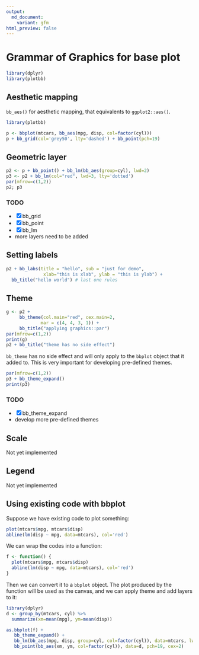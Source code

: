 ```yaml
---
output:
  md_document:
    variant: gfm
html_preview: false
---
```


<!-- README.md is generated from README.Rmd. Please edit that file -->

# Grammar of Graphics for base plot

```r
library(dplyr)
library(plotbb)
```

## Aesthetic mapping

`bb_aes()` for aesthetic mapping, that equivalents to `ggplot2::aes()`.


```r
library(plotbb)

p <- bbplot(mtcars, bb_aes(mpg, disp, col=factor(cyl)))
p + bb_grid(col='grey50', lty='dashed') + bb_point(pch=19)
```

## Geometric layer

```r
p2 <- p + bb_point() + bb_lm(bb_aes(group=cyl), lwd=2)
p3 <- p2 + bb_lm(col="red", lwd=3, lty='dotted')
par(mfrow=c(1,2))
p2; p3
```

### TODO

+ [x] bb_grid
+ [x] bb_point
+ [x] bb_lm
+ more layers need to be added


## Setting labels

```r
p2 + bb_labs(title = "hello", sub = "just for demo",
              xlab="this is xlab", ylab = "this is ylab") +
  bb_title("hello world") # last one rules            
```

## Theme

```r
g <- p2 +
     bb_theme(col.main="red", cex.main=2,
             mar = c(4, 4, 3, 1)) +
     bb_title("applying graphics::par")
par(mfrow=c(1,2))
print(g)
p2 + bb_title("theme has no side effect")
```

`bb_theme` has no side effect and will only apply to the `bbplot` object that it added to.
This is very important for developing pre-defined themes.

```r
par(mfrow=c(1,2))
p3 + bb_theme_expand()
print(p3)
```


### TODO

+ [x] bb_theme_expand
+ develop more pre-defined themes

## Scale

Not yet implemented

## Legend

Not yet implemented


## Using existing code with bbplot

Suppose we have existing code to plot something:

```r
plot(mtcars$mpg, mtcars$disp)
abline(lm(disp ~ mpg, data=mtcars), col='red')
```

We can wrap the codes into a function:

```r
f <- function() {
  plot(mtcars$mpg, mtcars$disp)
  abline(lm(disp ~ mpg, data=mtcars), col='red')
}
```

Then we can convert it to a `bbplot` object. The plot produced by the function will be used as the canvas, and we can apply theme and add layers to it:

```r
library(dplyr)
d <- group_by(mtcars, cyl) %>%
  summarize(xm=mean(mpg), ym=mean(disp))

as.bbplot(f) +
   bb_theme_expand() +
   bb_lm(bb_aes(mpg, disp, group=cyl, col=factor(cyl)), data=mtcars, lwd=2, lty='dashed') +
   bb_point(bb_aes(xm, ym, col=factor(cyl)), data=d, pch=19, cex=2)
```
